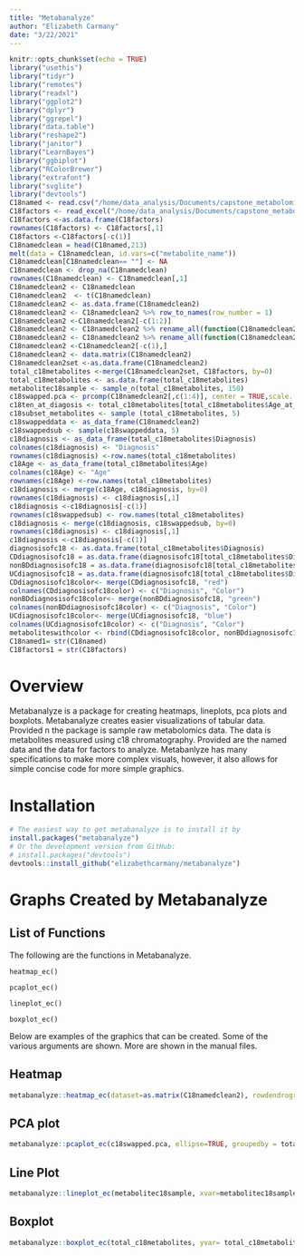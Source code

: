 ```yaml
---
title: "Metabanalyze"
author: "Elizabeth Carmany"
date: "3/22/2021"
---
```


```r
knitr::opts_chunk$set(echo = TRUE)
library("usethis")
library("tidyr")
library("remotes")
library("readxl")
library("ggplot2")
library("dplyr")
library("ggrepel")
library("data.table")
library("reshape2")
library("janitor")
library("LearnBayes")
library("ggbiplot")
library("RColorBrewer")
library("extrafont")
library("svglite")
library("devtools")
C18named <- read.csv("/home/data_analysis/Documents/capstone_metabolomics/raw_data/C18_named.txt", sep="\t")
C18factors <- read_excel("/home/data_analysis/Documents/capstone_metabolomics/raw_data/subbed_c8_factors1.xls")
C18factors <-as.data.frame(C18factors)
rownames(C18factors) <- C18factors[,1]
C18factors <-C18factors[-c(1)]
C18namedclean = head(C18named,213)
melt(data = C18namedclean, id.vars=c("metabolite_name"))
C18namedclean[C18namedclean== ""] <- NA
C18namedclean <- drop_na(C18namedclean)
rownames(C18namedclean) <- C18namedclean[,1]
C18namedclean2 <- C18namedclean
C18namedclean2  <- t(C18namedclean)
C18namedclean2 <- as.data.frame(C18namedclean2)
C18namedclean2 <- C18namedclean2 %>% row_to_names(row_number = 1)
C18namedclean2 <-C18namedclean2[-c(1:2)]
C18namedclean2 <- C18namedclean2 %>% rename_all(function(C18namedclean2) gsub(" ", "_", C18namedclean2))
C18namedclean2 <- C18namedclean2 %>% rename_all(function(C18namedclean2) gsub(":", "_", C18namedclean2))
C18namedclean2 <-C18namedclean2[-c(1),]
C18namedclean2 <- data.matrix(C18namedclean2)
C18namedclean2set <-as.data.frame(C18namedclean2)
total_c18metabolites <-merge(C18namedclean2set, C18factors, by=0)
total_c18metabolites <- as.data.frame(total_c18metabolites)
metabolitec18sample <- sample_n(total_c18metabolites, 150)
c18swapped.pca <- prcomp(C18namedclean2[,c(1:4)], center = TRUE,scale. = TRUE)
c18ten_at_diagosis <- total_c18metabolites[total_c18metabolites$Age_at_diagnosis == '10',]
c18subset_metabolites <- sample (total_c18metabolites, 5)
c18swappeddata <- as_data_frame(C18namedclean2)
c18swappedsub <- sample(c18swappeddata, 5)
c18diagnosis <- as_data_frame(total_c18metabolites$Diagnosis)
colnames(c18diagnosis) <- "Diagnosis"
rownames(c18diagnosis) <-row.names(total_c18metabolites)
c18Age <- as_data_frame(total_c18metabolites$Age)
colnames(c18Age) <- "Age"
rownames(c18Age) <-row.names(total_c18metabolites)
c18diagnosis <- merge(c18Age, c18diagnosis, by=0)
rownames(c18diagnosis) <- c18diagnosis[,1]
c18diagnosis <-c18diagnosis[-c(1)]
rownames(c18swappedsub) <- row.names(total_c18metabolites)
c18diagnosis <- merge(c18diagnosis, c18swappedsub, by=0)
rownames(c18diagnosis) <- c18diagnosis[,1]
c18diagnosis <-c18diagnosis[-c(1)]
diagnosisofc18 <- as.data.frame(total_c18metabolites$Diagnosis)
CDdiagnosisofc18 = as.data.frame(diagnosisofc18[total_c18metabolites$Diagnosis == "CD", ])
nonBDdiagnosisofc18 = as.data.frame(diagnosisofc18[total_c18metabolites$Diagnosis == "nonIBD", ])
UCdiagnosisofc18 = as.data.frame(diagnosisofc18[total_c18metabolites$Diagnosis == "UC", ])
CDdiagnosisofc18color<- merge(CDdiagnosisofc18, "red")
colnames(CDdiagnosisofc18color) <- c("Diagnosis", "Color")
nonBDdiagnosisofc18color<- merge(nonBDdiagnosisofc18, "green")
colnames(nonBDdiagnosisofc18color) <- c("Diagnosis", "Color")
UCdiagnosisofc18color<- merge(UCdiagnosisofc18, "blue")
colnames(UCdiagnosisofc18color) <- c("Diagnosis", "Color")
metaboliteswithcolor <- rbind(CDdiagnosisofc18color, nonBDdiagnosisofc18color,UCdiagnosisofc18color)
C18named1= str(C18named)
C18factors1 = str(C18factors)
```

# Overview

Metabanalyze is a package for creating heatmaps, lineplots, pca plots and boxplots. Metabanalyze creates easier visualizations of tabular data. Provided n the package is sample raw metabolomics data. The data is metabolites measured using c18 chromatography. Provided are the named data and the data for factors to analyze. Metabanlyze has many specifications to make more complex visuals, however, it also allows for simple concise code for more simple graphics.

# Installation

```r
# The easiest way to get metabanalyze is to install it by
install.packages("metabanalyze")
# Or the development version from GitHub:
# install.packages("devtools")
devtools::install_github("elizabethcarmany/metabanalyze")
```

# Graphs Created by Metabanalyze

## List of Functions
The following are the functions in Metabanalyze.

`heatmap_ec()`

`pcaplot_ec()`

`lineplot_ec()`

`boxplot_ec()`

Below are examples of the graphics that can be created. Some of the various arguments are shown. More are shown in the manual files.
 
## Heatmap

```r
metabanalyze::heatmap_ec(dataset=as.matrix(C18namedclean2), rowdendrogram = NA, coldendrogram = NA, ycolor=metaboliteswithcolor$Color, xlabel="Metabolites measured", ylabel= "Samples", title= "C18 metabolites measured monitoring bowels diseases")
```


## PCA plot
```r
metabanalyze::pcaplot_ec(c18swapped.pca, ellipse=TRUE, groupedby = total_c18metabolites$`Abdominal_ pain`, axes=TRUE, xlabel = "", ylabel = "", title ="Metabolites of C18 Separated by Abdominal Pain")
```

## Line Plot
```r
metabanalyze::lineplot_ec(metabolitec18sample, xvar=metabolitec18sample$Age, yvar=metabolitec18sample$myristate, color=metabolitec18sample$sex, legend=TRUE, poslegend = "top", xlabel= "Age", ylabel = "Myristate Metabolite", title = "Myristate Samples Compared  Using Age and Sex")
```
## Boxplot
```r
metabanalyze::boxplot_ec(total_c18metabolites, yvar= total_c18metabolites$hydrocinnamate, fill=total_c18metabolites$Diagnosis, notch=TRUE, widthnotch = .8, legend = TRUE, xlabel = "Diagnosis", ylabel ="Number of Samples Containing Hydrocinnamate", title ="Data Hydrocinnamate Samples Separated by Diagnosis")
```
